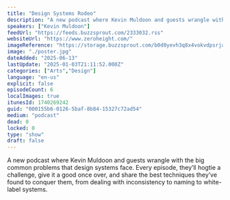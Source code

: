 ```yaml
---
title: "Design Systems Rodeo"
description: "A new podcast where Kevin Muldoon and guests wrangle with the big common problems that design systems face. Every episode, they’ll hogtie a challenge, give it a good once over, and share the best techniques they’ve found to conquer them, from dealing with inconsistency to naming to white-label systems."
speakers: ["Kevin Muldoon"]
feedUrl: "https://feeds.buzzsprout.com/2333032.rss"
websiteUrl: "https://www.zeroheight.com/"
imageReference: "https://storage.buzzsprout.com/b0d0yevh3q8x4vokvdpsrja25u7r?.jpg"
image: "./poster.jpg"
dateAdded: "2025-06-13"
lastUpdate: "2025-01-03T21:11:52.000Z"
categories: ["Arts","Design"]
language: "en-us"
explicit: false
episodeCount: 6
localImages: true
itunesId: 1740269242
guid: "000155b6-0126-5baf-8b84-15327c72ad54"
medium: "podcast"
dead: 0
locked: 0
type: "show"
draft: false
---
```


A new podcast where Kevin Muldoon and guests wrangle with the big common problems that design systems face. Every episode, they’ll hogtie a challenge, give it a good once over, and share the best techniques they’ve found to conquer them, from dealing with inconsistency to naming to white-label systems.
